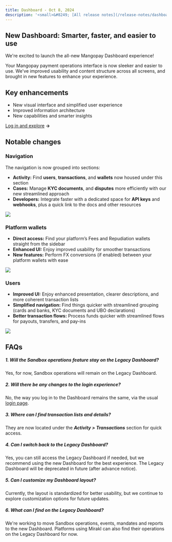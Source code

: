 ```yaml
---
title: Dashboard - Oct 8, 2024
description: '<small>&#8249; [All release notes](/release-notes/dashboard)</small>'
---
```


## New Dashboard: Smarter, faster, and easier to use

We're excited to launch the all-new Mangopay Dashboard experience! 

Your Mangopay payment operations interface is now sleeker and easier to use. We've improved usability and content structure across all screens, and brought in new features to enhance your experience.

## Key enhancements
- New visual interface and simplified user experience
- Improved information architecture
- New capabilities and smarter insights

<a href="https://hub.mangopay.com/" target="_blank">Log in and explore</a> **&rarr;**

## Notable changes
### Navigation
The navigation is now grouped into sections: 
- **Activity:** Find **users**, **transactions**, and **wallets** now housed under this section
- **Cases:** Manage **KYC documents**, and **disputes** more efficiently with our new streamlined approach
- **Developers:** Integrate faster with a dedicated space for **API keys** and **webhooks**, plus a quick link to the docs and other resources

<Accordion title="See navigation before and after">
  <img src="/images/dashboard-2024-10-08-sidebar.png" />
</Accordion>

### Platform wallets
- **Direct access:** Find your platform’s Fees and Repudiation wallets straight from the sidebar
- **Enhanced UI:** Enjoy improved usability for smoother transactions
- **New features:** Perform FX conversions (if enabled) between your platform wallets with ease

<img src="/images/dashboard-2024-10-08-platform-wallets.png" />

### Users
- **Improved UI:** Enjoy enhanced presentation, clearer descriptions, and more coherent transaction lists
- **Simplified navigation:** Find things quicker with streamlined grouping (cards and banks, KYC documents and UBO declarations)
- **Better transaction flows:** Process funds quicker with streamlined flows for payouts, transfers, and pay-ins

<img src="/images/dashboard-2024-10-08-user.png" />

## FAQs
##### 1. Will the Sandbox operations feature stay on the Legacy Dashboard?
Yes, for now, Sandbox operations will remain on the Legacy Dashboard.
##### 2. Will there be any changes to the login experience?
No, the way you log in to the Dashboard remains the same, via the usual <a href="https://hub.mangopay.com/" target="_blank">login page</a>.
##### 3. Where can I find transaction lists and details? 
They are now located under the ***Activity > Transactions*** section for quick access.
##### 4. Can I switch back to the Legacy Dashboard?
Yes, you can still access the Legacy Dashboard if needed, but we recommend using the new Dashboard for the best experience. The Legacy Dashboard will be deprecated in future (after advance notice).
##### 5. Can I customize my Dashboard layout?
Currently, the layout is standardized for better usability, but we continue to explore customization options for future updates.
##### 6. What can I find on the Legacy Dashboard? 
We're working to move Sandbox operations, events, mandates and reports to the new Dashboard. Platforms using Mirakl can also find their operations on the Legacy Dashboard for now.
